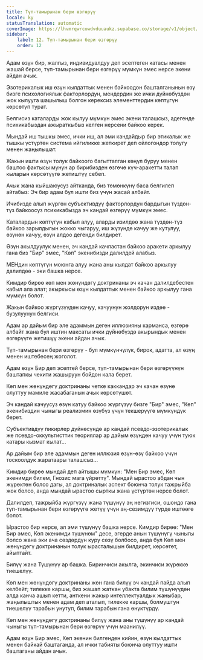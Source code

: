 ```yaml
---
title: Түп-тамырынан бери өзгөрүү
locale: ky
statusTranslation: automatic
coverImage: https://lhvmrqwrcowdvduuaukz.supabase.co/storage/v1/object/public/strapi-uploads/small_cover-tratado-de-psicologia-revolucionaria.webp-5e15e1cec4e0ebebcde5d7fc7565d8fd.webp
sidebar:
    label: 12. Түп-тамырынан бери өзгөрүү
    order: 12
---
```

Адам өзүн бир, жалгыз, индивидуалдуу деп эсептеген катасы менен жашай берсе, түп-тамырынан бери өзгөрүү мүмкүн эмес нерсе экени айдан ачык.

Эзотерикалык иш өзүн кылдаттык менен байкоодон башталганынын өзү бизге психологиялык факторлордун, мендердин же ички дүйнөбүздөн жок кылууга шашылыш болгон керексиз элементтердин көптүгүн көрсөтүп турат.

Белгисиз каталарды жок кылуу мүмкүн эмес экени талашсыз, адегенде психикабыздан ажыраткыбыз келген нерсени байкоо керек.

Мындай иш тышкы эмес, ички иш, ал эми кандайдыр бир этикалык же тышкы үстүртөн система ийгиликке жеткирет деп ойлогондор толугу менен жаңылышат.

Жакын ишти өзүн толук байкоого багытталган көңүл буруу менен баштоо фактысы мунун ар бирибизден өзгөчө күч-аракетти талап кыларын көрсөтүүгө жетиштүү себеп.

Ачык жана кыйшаюусуз айтканда, биз төмөнкүнү баса белгилеп айтабыз: Эч бир адам бул ишти биз үчүн жасай албайт.

Ичибизде алып жүргөн субъективдүү факторлордун бардыгын түздөн-түз байкоосуз психикабызда эч кандай өзгөрүү мүмкүн эмес.

Каталардын көптүгүн кабыл алуу, аларды изилдөө жана түздөн-түз байкоо зарылдыгын жокко чыгаруу, иш жүзүндө качуу же кутулуу, өзүнөн качуу, өзүн алдоо дегенди билдирет.

Өзүн акылдуулук менен, эч кандай качпастан байкоо аракети аркылуу гана биз "Бир" эмес, "Көп" экенибизди далилдей алабыз.

МЕНдин көптүгүн моюнга алуу жана аны кылдат байкоо аркылуу далилдөө - эки башка нерсе.

Кимдир бирөө көп мен жөнүндөгү доктринаны эч качан далилдебестен кабыл ала алат; акыркысы өзүн кылдаттык менен байкоо аркылуу гана мүмкүн болот.

Жакын байкоо жүргүзүүдөн качуу, качуунун жолдорун издөө - бузулуунун белгиси.

Адам ар дайым бир эле адаммын деген иллюзияны карманса, өзгөрө албайт жана бул иштин максаты ички дүйнөбүздө акырындык менен өзгөрүүгө жетишүү экени айдан ачык.

Түп-тамырынан бери өзгөрүү - бул мүмкүнчүлүк, бирок, адатта, ал өзүң менен иштебесең жоголот.

Адам өзүн Бир деп эсептей берсе, түп-тамырынан бери өзгөрүүнүн баштапкы чекити жашыруун бойдон кала берет.

Көп мен жөнүндөгү доктринаны четке каккандар эч качан өзүнө олуттуу мамиле жасабаганын ачык көрсөтүшөт.

Эч кандай качуусуз өзүн катуу байкоо жүргүзүү бизге "Бир" эмес, "Көп" экенибиздин чыныгы реализмин өзүбүз үчүн текшерүүгө мүмкүндүк берет.

Субъективдүү пикирлер дүйнөсүндө ар кандай псевдо-эзотерикалык же псевдо-оккультисттик теориялар ар дайым өзүңдөн качуу үчүн туюк катары кызмат кылат...

Ар дайым бир эле адаммын деген иллюзия өзүн-өзү байкоо үчүн тоскоолдук жаратаары талашсыз...

Кимдир бирөө мындай деп айтышы мүмкүн: "Мен Бир эмес, Көп экенимди билем, Гнозис мага үйрөттү". Мындай ырастоо абдан чын жүрөктөн болсо дагы, ал доктриналык аспект боюнча толук тажрыйба жок болсо, анда мындай ырастоо сырткы жана үстүртөн нерсе болот.

Далилдеп, тажрыйба жүргүзүү жана түшүнүү эң негизгиси, ошондо гана түп-тамырынан бери өзгөрүүгө жетүү үчүн аң-сезимдүү түрдө иштөөгө болот.

Ырастоо бир нерсе, ал эми түшүнүү башка нерсе. Кимдир бирөө: "Мен Бир эмес, Көп экенимди түшүнөм" десе, эгерде анын түшүнүгү чыныгы болсо жана эки ача сөздөрдүн куру сөзү болбосо, анда бул Көп мен жөнүндөгү доктринанын толук ырасталышын билдирет, көрсөтөт, айыптайт.

Билүү жана Түшүнүү ар башка. Биринчиси акылга, экинчиси жүрөккө тиешелүү.

Көп мен жөнүндөгү доктринаны жөн гана билүү эч кандай пайда алып келбейт; тилекке каршы, биз жашап жаткан убакта билим түшүнүүдөн алда канча ашып кетти, анткени жакыр интеллектуалдык жаныбар, жаңылыштык менен адам деп аталып, тилекке каршы, болмуштун тиешелүү тарабын унутуп, билим тарабын гана өнүктүрдү.

Көп мен жөнүндөгү доктринаны билүү жана аны түшүнүү ар кандай чыныгы түп-тамырынан бери өзгөрүү үчүн маанилүү.

Адам өзүн Бир эмес, Көп экенин билгенден кийин, өзүн кылдаттык менен байкай баштаганда, ал ички табияты боюнча олуттуу ишти баштаганы айдан ачык.

